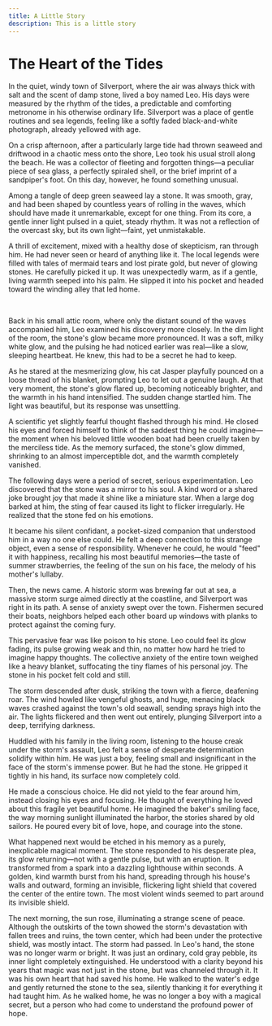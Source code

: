 ```yaml
---
title: A Little Story
description: This is a little story
---
```


# The Heart of the Tides

In the quiet, windy town of Silverport, where the air was always thick with salt and the scent of damp stone, lived a boy named Leo. His days were measured by the rhythm of the tides, a predictable and comforting metronome in his otherwise ordinary life. Silverport was a place of gentle routines and sea legends, feeling like a softly faded black-and-white photograph, already yellowed with age.

On a crisp afternoon, after a particularly large tide had thrown seaweed and driftwood in a chaotic mess onto the shore, Leo took his usual stroll along the beach. He was a collector of fleeting and forgotten things—a peculiar piece of sea glass, a perfectly spiraled shell, or the brief imprint of a sandpiper's foot. On this day, however, he found something unusual.

Among a tangle of deep green seaweed lay a stone. It was smooth, gray, and had been shaped by countless years of rolling in the waves, which should have made it unremarkable, except for one thing. From its core, a gentle inner light pulsed in a quiet, steady rhythm. It was not a reflection of the overcast sky, but its own light—faint, yet unmistakable.

A thrill of excitement, mixed with a healthy dose of skepticism, ran through him. He had never seen or heard of anything like it. The local legends were filled with tales of mermaid tears and lost pirate gold, but never of glowing stones. He carefully picked it up. It was unexpectedly warm, as if a gentle, living warmth seeped into his palm. He slipped it into his pocket and headed toward the winding alley that led home.

<br />

Back in his small attic room, where only the distant sound of the waves accompanied him, Leo examined his discovery more closely. In the dim light of the room, the stone's glow became more pronounced. It was a soft, milky white glow, and the pulsing he had noticed earlier was real—like a slow, sleeping heartbeat. He knew, this had to be a secret he had to keep.

As he stared at the mesmerizing glow, his cat Jasper playfully pounced on a loose thread of his blanket, prompting Leo to let out a genuine laugh. At that very moment, the stone's glow flared up, becoming noticeably brighter, and the warmth in his hand intensified. The sudden change startled him. The light was beautiful, but its response was unsettling.

A scientific yet slightly fearful thought flashed through his mind. He closed his eyes and forced himself to think of the saddest thing he could imagine—the moment when his beloved little wooden boat had been cruelly taken by the merciless tide. As the memory surfaced, the stone's glow dimmed, shrinking to an almost imperceptible dot, and the warmth completely vanished.

The following days were a period of secret, serious experimentation. Leo discovered that the stone was a mirror to his soul. A kind word or a shared joke brought joy that made it shine like a miniature star. When a large dog barked at him, the sting of fear caused its light to flicker irregularly. He realized that the stone fed on his emotions.

It became his silent confidant, a pocket-sized companion that understood him in a way no one else could. He felt a deep connection to this strange object, even a sense of responsibility. Whenever he could, he would "feed" it with happiness, recalling his most beautiful memories—the taste of summer strawberries, the feeling of the sun on his face, the melody of his mother's lullaby.

Then, the news came. A historic storm was brewing far out at sea, a massive storm surge aimed directly at the coastline, and Silverport was right in its path. A sense of anxiety swept over the town. Fishermen secured their boats, neighbors helped each other board up windows with planks to protect against the coming fury.

This pervasive fear was like poison to his stone. Leo could feel its glow fading, its pulse growing weak and thin, no matter how hard he tried to imagine happy thoughts. The collective anxiety of the entire town weighed like a heavy blanket, suffocating the tiny flames of his personal joy. The stone in his pocket felt cold and still.

The storm descended after dusk, striking the town with a fierce, deafening roar. The wind howled like vengeful ghosts, and huge, menacing black waves crashed against the town's old seawall, sending sprays high into the air. The lights flickered and then went out entirely, plunging Silverport into a deep, terrifying darkness.

Huddled with his family in the living room, listening to the house creak under the storm's assault, Leo felt a sense of desperate determination solidify within him. He was just a boy, feeling small and insignificant in the face of the storm's immense power. But he had the stone. He gripped it tightly in his hand, its surface now completely cold.

He made a conscious choice. He did not yield to the fear around him, instead closing his eyes and focusing. He thought of everything he loved about this fragile yet beautiful home. He imagined the baker's smiling face, the way morning sunlight illuminated the harbor, the stories shared by old sailors. He poured every bit of love, hope, and courage into the stone.

What happened next would be etched in his memory as a purely, inexplicable magical moment. The stone responded to his desperate plea, its glow returning—not with a gentle pulse, but with an eruption. It transformed from a spark into a dazzling lighthouse within seconds. A golden, kind warmth burst from his hand, spreading through his house's walls and outward, forming an invisible, flickering light shield that covered the center of the entire town. The most violent winds seemed to part around its invisible shield.

The next morning, the sun rose, illuminating a strange scene of peace. Although the outskirts of the town showed the storm's devastation with fallen trees and ruins, the town center, which had been under the protective shield, was mostly intact. The storm had passed. In Leo's hand, the stone was no longer warm or bright. It was just an ordinary, cold gray pebble, its inner light completely extinguished. He understood with a clarity beyond his years that magic was not just in the stone, but was channeled through it. It was his own heart that had saved his home. He walked to the water's edge and gently returned the stone to the sea, silently thanking it for everything it had taught him. As he walked home, he was no longer a boy with a magical secret, but a person who had come to understand the profound power of hope.